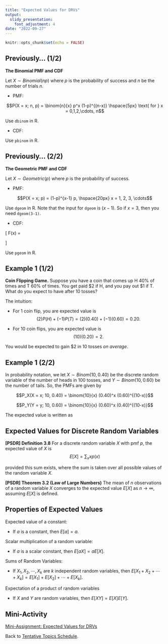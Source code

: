 ```yaml
---
title: "Expected Values for DRVs"
output:
  slidy_presentation:
    font_adjustment: 4
date: "2022-09-27"
---
```


```r
knitr::opts_chunk$set(echo = FALSE)
```

## Previously... (1/2)

**The Binomial PMF and CDF**

Let $X \sim Binomial(np)$ where $p$ is the probability of success and $n$ be the number of trials $n$.

- PMF:

$$P(X = x; n, p) = \binom{n}{x} p^x (1-p)^{(n-x)} \hspace{5px} \text{ for } x = 0,1,2,\cdots, n$$

Use `dbinom` in R.

- CDF:

\begin{align*}
F(x) = & P(X \le x; p) \\
     = & \sum_{k=0}^x \binom{n}{k} p^k (1-p)^{(n-k)} \\
\end{align*}

Use `pbinom` in R.

## Previously... (2/2)

**The Geometric PMF and CDF**

Let $X \sim Geometric(p)$ where $p$ is the probability of success.

- PMF: 

$$P(X = x; p) = (1-p)^{x-1} p, \hspace{20px} x = 1, 2, 3, \cdots$$

Use `dgeom` in R. Note that the input for `dgeom` is $(x-1)$. So if $x=3$, then you need `dgeom(3-1)`.

- CDF:

\begin{align*}
F(x) = & P(X \le x; p) \\
     = & \sum_{k=0}^x (1-p)^k p \\
\end{align*}

\[
F(x) = \begin{cases}
          1-(1-p)^{x} & \text{ if } x \ge 1  \\
          0 & \text{ if } x < 1 \\
       \end{cases}
\]

Use `pgeom` in R.

## Example 1 (1/2)

**Coin Flipping Game.** Suppose you have a coin that comes up H 40% of times and T 60% of times. You get paid \$2 if H, and you pay out \$1 if T. What do you expect to have after 10 tosses?

The intuition:

- For 1 coin flip, you are expected value is 
$$(2)P(H) + (-1)P(T) = (2)(0.40) + (-1)(0.60) = 0.20.$$

- For 10 coin flips, you are expected value is 
$$(10)(0.20) = 2.$$

You would be expected to gain \$2 in 10 tosses *on average*.

## Example 1 (2/2)

In probability notation, we let $X \sim Binom(10,0.40)$ be the discrete random variable of the number of heads in 100 tosses, and $Y \sim Binom(10,0.60)$ be the number of tails. So, the PMFs are given by

$$P_X(X = x; 10, 0.40) = \binom{10}{x} (0.40)^x (0.60)^{(10-x)}$$

$$P_Y(Y = y; 10, 0.60) = \binom{10}{x} (0.60)^x (0.40)^{(10-x)}$$

The expected value is written as

\begin{align*}
E[2X - Y] = & 2E[X] - E[Y] \\
     = & 2 \sum_{x = 0}^{10} x P_X(x) - \sum_{y = 0}^{10} y P_X(y) \\
     = & 2(10)(0.40) - (10)(0.60) \\
     = & 10(2(0.40)-0.60) \\
     = & 2 \\
\end{align*}

## Expected Values for Discrete Random Variables

**[PSDR] Definition 3.8**
For a discrete random variable $X$ with pmf $p$, the expected value of $X$ is
$$E[X] = \sum_{x} x p(x)$$
 
provided this sum exists, where the sum is taken over all possible values of the random variable $X$.

**[PSDR] Theorem 3.2 (Law of Large Numbers)**
The mean of *n* observations of a random variable $X$ converges to the expected value $E[X]$ as $n \to \infty$, assuming $E[X]$ is defined.

## Properties of Expected Values

Expected value of a constant:

- If $a$ is a constant, then $E[a] = a$.

Scalar multiplication of a random variable:

- If $a$ is a scalar constant, then $E[aX] = aE[X]$.

Sums of Random Variables:

- If $X_1, X_2, \cdots, X_k$ are $k$ independent random variables, then $E[X_1 + X_2 + \cdots + X_k] = E[X_1] + E[X_2] + \cdots + E[X_k]$.

Expectation of a product of random variables

- If $X$ and $Y$ are random variables, then $E[XY] = E[X]E[Y]$.

## Mini-Activity

[Mini-Assignment: Expected Values for DRVs](ma-mth461a-20220927.pdf){target="_blank"}

Back to [Tentative Topics Schedule](../../topics.html).
